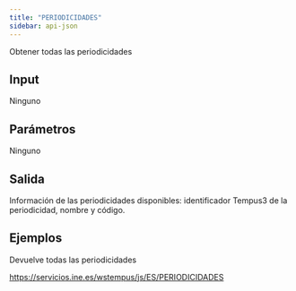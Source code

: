 ```yaml
---
title: "PERIODICIDADES"
sidebar: api-json
---
```


Obtener todas las periodicidades

## Input

Ninguno

## Parámetros

Ninguno

## Salida

Información de las periodicidades disponibles: identificador Tempus3 de la periodicidad, nombre y código.

## Ejemplos

Devuelve todas las periodicidades

<https://servicios.ine.es/wstempus/js/ES/PERIODICIDADES>
